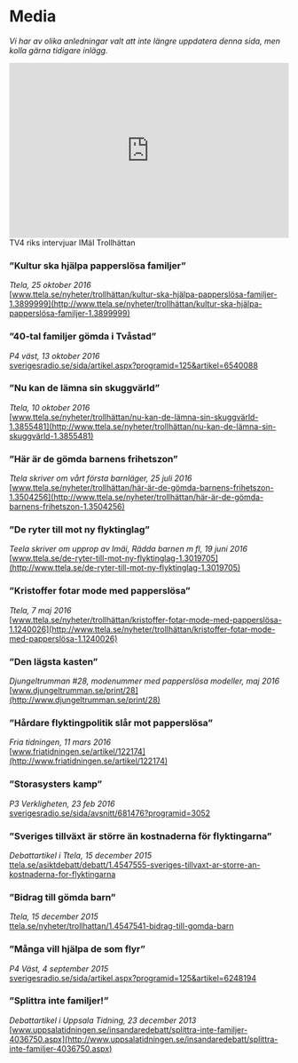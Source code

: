 # Media

_Vi har av olika anledningar valt att inte längre uppdatera denna sida, men kolla gärna tidigare inlägg._

<iframe
  width="100%"
  height="315"
  src="https://www.youtube.com/embed/Xl3SaBHr2RA?si=z1F3y-okm6DaTV5a"
  title="YouTube video player"
  frameborder="0"
  allow="accelerometer; autoplay; clipboard-write; encrypted-media; gyroscope; picture-in-picture; web-share"
  allowfullscreen
></iframe>

<div className="text-center">TV4 riks intervjuar IMäI Trollhättan</div>

### ”Kultur ska hjälpa papperslösa familjer”

_Ttela, 25 oktober 2016_\
[www.ttela.se/nyheter/trollhättan/kultur-ska-hjälpa-papperslösa-familjer-1.3899999](http://www.ttela.se/nyheter/trollhättan/kultur-ska-hjälpa-papperslösa-familjer-1.3899999)

### ”40-tal familjer gömda i Tvåstad”

_P4 väst, 13 oktober 2016_\
[sverigesradio.se/sida/artikel.aspx?programid=125&artikel=6540088](http://sverigesradio.se/sida/artikel.aspx?programid=125&artikel=6540088)

### ”Nu kan de lämna sin skuggvärld”

_Ttela, 10 oktober 2016_\
[www.ttela.se/nyheter/trollhättan/nu-kan-de-lämna-sin-skuggvärld-1.3855481](http://www.ttela.se/nyheter/trollhättan/nu-kan-de-lämna-sin-skuggvärld-1.3855481)

### ”Här är de gömda barnens frihetszon”

_Ttela skriver om vårt första barnläger, 25 juli 2016_\
[www.ttela.se/nyheter/trollhättan/här-är-de-gömda-barnens-frihetszon-1.3504256](http://www.ttela.se/nyheter/trollhättan/här-är-de-gömda-barnens-frihetszon-1.3504256)

### ”De ryter till mot ny flyktinglag”

_Teela skriver om upprop av Imäi, Rädda barnen m fl, 19 juni 2016_\
[www.ttela.se/de-ryter-till-mot-ny-flyktinglag-1.3019705](http://www.ttela.se/de-ryter-till-mot-ny-flyktinglag-1.3019705)

### ”Kristoffer fotar mode med papperslösa”

_Ttela, 7 maj 2016_\
[www.ttela.se/nyheter/trollhättan/kristoffer-fotar-mode-med-papperslösa-1.1240026](http://www.ttela.se/nyheter/trollhättan/kristoffer-fotar-mode-med-papperslösa-1.1240026)

### ”Den lägsta kasten”

_Djungeltrumman #28, modenummer med papperslösa modeller, maj 2016_\
[www.djungeltrumman.se/print/28](http://www.djungeltrumman.se/print/28)

### ”Hårdare flyktingpolitik slår mot papperslösa”

_Fria tidningen, 11 mars 2016_\
[www.friatidningen.se/artikel/122174](http://www.friatidningen.se/artikel/122174)

### ”Storasysters kamp”

_P3 Verkligheten, 23 feb 2016_\
[sverigesradio.se/sida/avsnitt/681476?programid=3052](https://sverigesradio.se/sida/avsnitt/681476?programid=3052)

### ”Sveriges tillväxt är större än kostnaderna för flyktingarna”

_Debattartikel i Ttela, 15 december 2015_\
[ttela.se/asiktdebatt/debatt/1.4547555-sveriges-tillvaxt-ar-storre-an-kostnaderna-for-flyktingarna](http://ttela.se/asiktdebatt/debatt/1.4547555-sveriges-tillvaxt-ar-storre-an-kostnaderna-for-flyktingarna)

### ”Bidrag till gömda barn”

_Ttela, 15 december 2015_\
[ttela.se/nyheter/trollhattan/1.4547541-bidrag-till-gomda-barn](http://ttela.se/nyheter/trollhattan/1.4547541-bidrag-till-gomda-barn)

### ”Många vill hjälpa de som flyr”

_P4 Väst, 4 september 2015_\
[sverigesradio.se/sida/artikel.aspx?programid=125&artikel=6248194](http://sverigesradio.se/sida/artikel.aspx?programid=125&artikel=6248194)

### ”Splittra inte familjer!”

_Debattartikel i Uppsala Tidning, 23 december 2013_\
[www.uppsalatidningen.se/insandaredebatt/splittra-inte-familjer-4036750.aspx](http://www.uppsalatidningen.se/insandaredebatt/splittra-inte-familjer-4036750.aspx)
